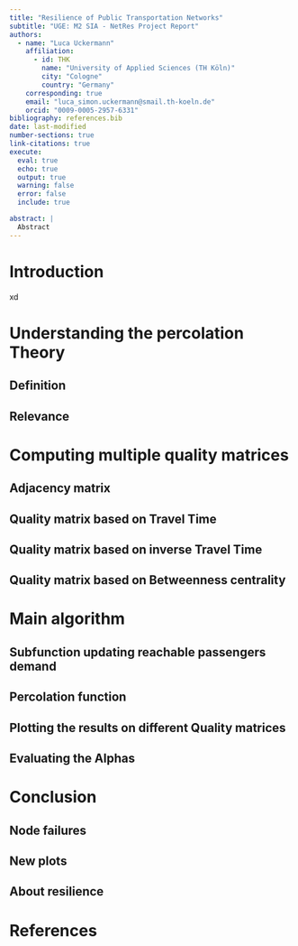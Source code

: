 ```yaml
---
title: "Resilience of Public Transportation Networks"
subtitle: "UGE: M2 SIA - NetRes Project Report"
authors:
  - name: "Luca Uckermann"
    affiliation:
      - id: THK
        name: "University of Applied Sciences (TH Köln)"
        city: "Cologne"
        country: "Germany"
    corresponding: true
    email: "luca_simon.uckermann@smail.th-koeln.de"
    orcid: "0009-0005-2957-6331"
bibliography: references.bib
date: last-modified
number-sections: true
link-citations: true
execute:
  eval: true
  echo: true
  output: true
  warning: false
  error: false
  include: true

abstract: |
  Abstract
---
```


# Introduction

xd

# Understanding the percolation Theory

## Definition

## Relevance

# Computing multiple quality matrices

## Adjacency matrix

## Quality matrix based on Travel Time

## Quality matrix based on inverse Travel Time

## Quality matrix based on Betweenness centrality

# Main algorithm

## Subfunction updating reachable passengers demand

## Percolation function

## Plotting the results on different Quality matrices

## Evaluating the Alphas

# Conclusion

## Node failures

## New plots

## About resilience

# References

::: {#refs}
:::
